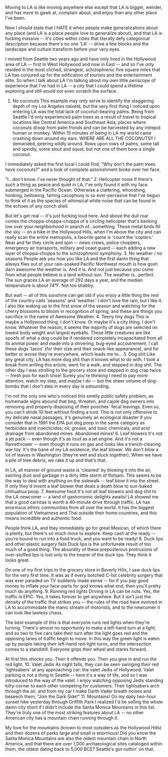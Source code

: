 Moving to LA is like moving anywhere else except that LA is bigger, weirder, and has more to gawk at, complain about, and enjoy than any other place I've been.

Now I should state that I HATE it when people make generalizations about any place (and LA is a place people love to generalize about), and that LA is fucking massive -- it's cities within cities that literally defy categorical description because there's no one 'LA' -- drive a few blocks and the landscape and culture transform before your very eyes.

I moved from Seattle two years ago and have only lived in the Hollywood area of LA -- first in West Hollywood and now in East -- and so I've only resided in the most cliched, strangest, schizophrenic five square miles that LA has conjured up for the edification of tourists and the entertainment elite. So when I talk about LA I'm talking about my own little periscope of experience that I've had in LA -- a city that I could spend a lifetime exploring and still would not even scratch the surface.
1. No coconuts
This example may only serve to identify the staggering depth of my Los Angeles naiveté, but the very first thing I noticed upon entering LA was the total lack of coconut-bearing palms. Being from Seattle I'd only experienced palm trees as a result of travel to tropical locations like Central America and Southeast Asia, places where coconuts droop from palm fronds and can be harvested by any intrepid human or monkey. Within 15 minutes of being in LA my world came crashing down around my ears. WHERE ARE ALL THE COCONUTS!! I demanded, peering wildly around. Rows upon rows of palms, some tall and spindly, some stout and squat, but not one of them bore a single coconut.

I immediately asked the first local I could find, "Why don't the palm trees have coconuts?" and a look of complete astonishment broke over her face.

"I...don't know. I've never thought of that."
2. Helicopter noise
If there's such a thing as peace and quiet in LA, I've only found it with my face submerged in the Pacific Ocean. Otherwise a clattering, whooshing, honking, bellowing, farting cacophony is so ever-pervasive that I've begun to think of it as the species of whimsical white noise that can be found in the echoes of any conch shell.

But let's get real -- it's just fucking loud here. And above the dull roar comes the choppa-choppa-choppa of a circling helicopter that's banking low over your neighborhood in search of...something. These metal birds fill the sky -- on a hike in the Hollywood Hills, when I'm above the city and can really scan the entire metropolis, a favorite game is 'count the 'copters.' Near and far they circle and spin -- news crews, police choppers, emergency air transports, military and coast guard -- each adding a new layer of choppa-choppa to the schizophrenic symphony.
3. No weather / no seasons
People ask you how you like LA and the first damn thing that always flies out of your rain-soaked Pacific Northwest mouth is how gosh darn awesome the weather is. And it is. And not just because you come from what people believe is a land without sun. The weather is...perfect. The sun graces LA an average of 292 days a year, and the median temperature is about 74°F. Not too shabby.

But wait -- all of this sunshine can get old if you enjoy a little thing the rest of the country calls 'seasons' and 'weather.' I don't love the rain, but I like it. I also like waking up to the first snow of the season and watching for the cherry blossoms to bloom in recognition of spring, and these are things you sacrifice in the name of Awesome Weather.
4. Teeny tiny dogs
This is maybe a Hollywood thing, I don't know. Or maybe it's a city thing, I don't know. Whatever the reason, it seems the majority of dogs are selected on lowest body weight and largest eyeballs. These little creatures are like spoofs of what a dog could be if rendered completely incapacitated from all its animal power and made into a shivering, bug-eyed accoutrement. I call these dogs 'tacos' (for their size and their snack-like appearance), and for better or worse they're everywhere, which leads me to...
5. Dog shit
Like any great city, LA has more dog shit than it knows what to do with. I took a break from writing this article, went for a walk, and stepped in dog shit. The other day I was strolling to the grocery store and stepped in dog crap twice -- fresh poo for each shoe! Surely you're thinking I need to pay more attention, watch my step, and maybe I do -- but the sheer volume of dog-bombs that I don't step in every day is astounding.

I'm not the only one who's noticed this smelly public safety problem, as homemade signs abound that beg, threaten, and cajole dog owners into removing and properly disposing of their pooches' fecal leavings. Even so, you can't stride 10 feet without finding a turd. This is not only offensive to my delicate nasal passages, it's genuinely an ecological disaster if you consider that in 1991 the EPA put dog poop in the same category as herbicides and insecticides; oil, grease, and toxic chemicals; and acid drainage from abandoned mines. Abandoned mines!
6. Leaf blowers
It's not a jet pack -- even though it's as loud as a jet engine. And it's not a flamethrower -- even though it runs on gas and looks like a trench-clearing war toy. It's the bane of my LA existence, the leaf blower. We don't blow a lot of leaves in Washington (they're wet and stuck together). When we have a pile of tree debris, we rake it up and that's that.

In LA, all manner of ground waste is 'cleaned' by blowing it into the air, swirling dust and garbage in a dirty little storm of flotsam. This seems to be the way to deal with anything on the sidewalk -- leaf blow it into the street. If only they'd invent a leaf blower that deals a death blow to sun-baked chihuahua poop.
7. Awesome food
It's not all leaf blowers and dog shit to the LA newcomer -- a land of gastronomic delights awaits! LA showed me that a good carnitas is worth a 40-minute drive through traffic. LA has enormous ethnic communities from all over the world. It has the biggest population of Vietnamese and Thai outside their home countries, and this means incredible and authentic food.

People think LA, and they immediately go for great Mexican, of which there is plenty, but there's so much more to explore. Keep cash at the ready -- you're bound to run into a food truck, and you want to be ready!
8. Duck lips and other plastic surgery fails
Duck lips is the unfortunate result of too much of a good thing. The absurdity of these preposterous protrusions of over-stuffed lips is lost only to the bearer of the duck lips. They think it looks great.

On one of my first trips to the grocery store in Beverly Hills, I saw duck lips for the very first time. It was as if every botched C-list celebrity surgery that was ever paraded on TV suddenly made sense -- for if you pay good money to inflate your face-parts for god knows what end, then you'll pretty much do anything.
9. Running red lights
Driving in LA can be nuts. Yes, the traffic is EPIC. Yes, it takes forever to get anywhere. But it isn't just the density of the traffic that strikes you -- the rules of the road have evolved in LA to accommodate the manic stream of motorists, and to the newcomer it can look like lawless chaos.

The best example of this is that everyone runs red lights when they're turning. There's almost no opportunity to make a left-hand turn at a light, and so two to five cars take their turn after the light goes red and the opposing lanes of traffic begin to move. In this way the green light is eaten up by people taking their left-hand red-light turns, and the intersection comes to a standstill. Everyone grips their wheel and stares forward.

At first this shocks you. Then it offends you. Then you give in and run the red light.
10. Valet Jedis
As night falls, they can be seen swinging their red 'lightsabers' at any approaching car: the valet Jedis of Hollywood. Valet parking is not a thing in Seattle -- here it's a way of life, and so I was introduced to the way of the valet. I enjoy watching opposing Jedis standing kitty-corner to each other competing for customers. Their lightsabers arch through the air, and from my car I make Darth Vader breath noises and beseech them, "Join the Dark Side!"
11. Mountains!
On my daily two-hour sunset hike yesterday through Griffith Park I realized I'd be selling the whole damn city short if I didn't include the Santa Monica Mountains in this list. They're truly one of the most striking features about LA -- no other American city has a mountain chain running through it.

My love for the mountains (known to most outsiders as the Hollywood Hills) and their dozens of parks large and small is enormous! Did you know the Santa Monica Mountains are also the oldest mountain chain in North America, and that there are over 1,000 archaeological sites cataloged within them, the oldest dating back to 5,000 BCE? Seattle's got nuthin' on that.